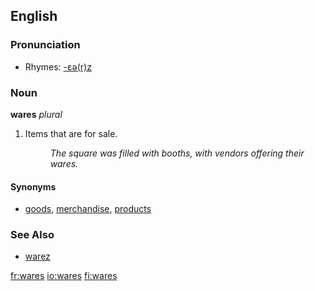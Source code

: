 ==English==

===Pronunciation===
*Rhymes: [[Rhymes:English:-ɛə(r)z|-ɛə(r)z]]

===Noun===
'''wares''' ''plural''

#Items that are for sale.
#: ''The square was filled with booths, with vendors offering their wares.''

====Synonyms====
*[[goods]], [[merchandise]], [[product]]s

===See Also===

*[[warez]]

[[fr:wares]]
[[io:wares]]
[[fi:wares]]